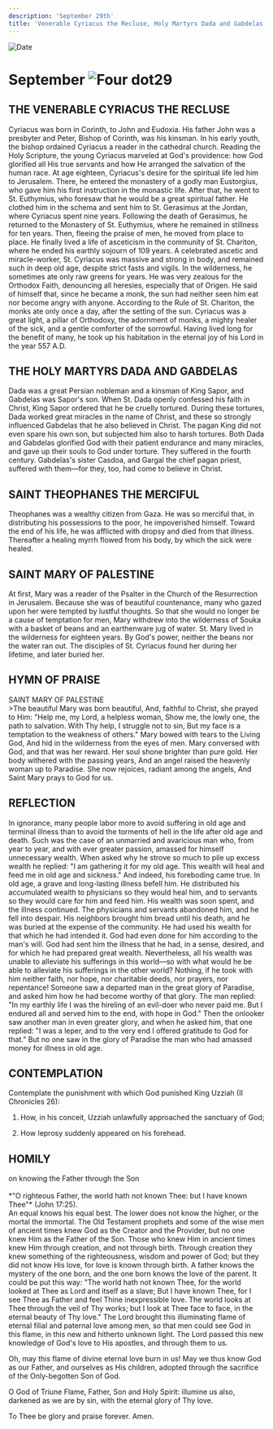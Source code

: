 ```yaml
---
description: 'September 29th'
title: 'Venerable Cyriacus the Recluse, Holy Martyrs Dada and Gabdelas, St. Theophanes the Merciful, St. Mary of Palestine'
---
```


<CustomPaginator />
<RunningHead />

<Image src="/title-imprint.png" height={68} width={50} alt="Date" className="title-imprint"/>

# <div id="date">September <Image className="four-dot" src="/four-dot.png" height={15} width={15} alt="Four dot" />29</div>

## THE VENERABLE CYRIACUS THE RECLUSE

Cyriacus was born in Corinth, to John and Eudoxia. His father John was a presbyter and Peter, Bishop of Corinth, was his kinsman. In his early youth, the bishop ordained Cyriacus a reader in the cathedral church. Reading the Holy Scripture, the young Cyriacus marveled at God's providence: how God glorified all His true servants and how He arranged the salvation of the human race. At age eighteen, Cyriacus's desire for the spiritual life led him to Jerusalem. There, he entered the monastery of a godly man Eustorgius, who gave him his first instruction in the monastic life. After that, he went to St. Euthymius, who foresaw that he would be a great spiritual father. He clothed him in the schema and sent him to St. Gerasimus at the Jordan, where Cyriacus spent nine years. Following the death of Gerasimus, he returned to the Monastery of St. Euthymius, where he remained in stillness for ten years. Then, fleeing the praise of men, he moved from place to place. He finally lived a life of asceticism in the community of St. Chariton, where he ended his earthly sojourn of 109 years. A celebrated ascetic and miracle-worker, St. Cyriacus was massive and strong in body, and remained such in deep old age, despite strict fasts and vigils. In the wilderness, he sometimes ate only raw greens for years. He was very zealous for the Orthodox Faith, denouncing all heresies, especially that of Origen. He said of himself that, since he became a monk, the sun had neither seen him eat nor become angry with anyone. According to the Rule of St. Chariton, the monks ate only once a day, after the setting of the sun. Cyriacus was a great light, a pillar of Orthodoxy, the adornment of monks, a mighty healer of the sick, and a gentle comforter of the sorrowful. Having lived long for the benefit of many, he took up his habitation in the eternal joy of his Lord in the year 557 A.D.

## THE HOLY MARTYRS DADA AND GABDELAS

Dada was a great Persian nobleman and a kinsman of King Sapor, and Gabdelas was Sapor's son. When St. Dada openly confessed his faith in Christ, King Sapor ordered that he be cruelly tortured. During these tortures, Dada worked great miracles in the name of Christ, and these so strongly influenced Gabdelas that he also believed in Christ. The pagan King did not even spare his own son, but subjected him also to harsh tortures. Both Dada and Gabdelas glorified God with their patient endurance and many miracles, and gave up their souls to God under torture. They suffered in the fourth century. Gabdelas's sister Casdoa, and Gargal the chief pagan priest, suffered with them—for they, too, had come to believe in Christ.

## SAINT THEOPHANES THE MERCIFUL

Theophanes was a wealthy citizen from Gaza. He was so merciful that, in distributing his possessions to the poor, he impoverished himself. Toward the end of his life, he was afflicted with dropsy and died from that illness. Thereafter a healing myrrh flowed from his body, by which the sick were healed. 

## SAINT MARY OF PALESTINE

At first, Mary was a reader of the Psalter in the Church of the Resurrection in Jerusalem. Because she was of beautiful countenance, many who gazed upon her were tempted by lustful thoughts. So that she would no longer be a cause of temptation for men, Mary withdrew into the wilderness of Souka with a basket of beans and an earthenware jug of water. St. Mary lived in the wilderness for eighteen years. By God's power, neither the beans nor the water ran out. The disciples of St. Cyriacus found her during her lifetime, and later buried her.


## HYMN OF PRAISE
<div style={{textAlign:'center', color:'crimson', fontWeight:'bold'}}>
SAINT MARY OF PALESTINE
</div>
>The beautiful Mary was born beautiful,  
And, faithful to Christ, she prayed to Him:  
"Help me, my Lord, a helpless woman,  
Show me, the lowly one, the path to salvation.  
With Thy help, I struggle not to sin,  
But my face is a temptation to the weakness of others."  
Mary bowed with tears to the Living God,  
And hid in the wilderness from the eyes of men.  
Mary conversed with God, and that was her reward.  
Her soul shone brighter than pure gold.  
Her body withered with the passing years,  
And an angel raised the heavenly woman up to Paradise.  
She now rejoices, radiant among the angels,  
And Saint Mary prays to God for us.  


## REFLECTION

In ignorance, many people labor more to avoid suffering in old age and terminal illness than to avoid the torments of hell in the life after old age and death. Such was the case of an unmarried and avaricious man who, from year to year, and with ever greater passion, amassed for himself unnecessary wealth. When asked why he strove so much to pile up excess wealth he replied: "I am gathering it for my old age. This wealth will heal and feed me in old age and sickness." And indeed, his foreboding came true. In old age, a grave and long-lasting illness befell him. He distributed his accumulated wealth to physicians so they would heal him, and to servants so they would care for him and feed him. His wealth was soon spent, and the illness continued. The physicians and servants abandoned him, and he fell into despair. His neighbors brought him bread until his death, and he was buried at the expense of the community. He had used his wealth for that which he had intended it. God had even done for him according to the man's will. God had sent him the illness that he had, in a sense, desired, and for which he had prepared great wealth. Nevertheless, all his wealth was unable to alleviate his sufferings in this world—so with what would he be able to alleviate his sufferings in the other world? Nothing, if he took with him neither faith, nor hope, nor charitable deeds, nor prayers, nor repentance! Someone saw a departed man in the great glory of Paradise, and asked him how he had become worthy of that glory. The man replied: "In my earthly life I was the hireling of an evil-doer who never paid me. But I endured all and served him to the end, with hope in God." Then the onlooker saw another man in even greater glory, and when he asked him, that one replied: "I was a leper, and to the very end I offered gratitude to God for that." But no one saw in the glory of Paradise the man who had amassed money for illness in old age.


## CONTEMPLATION

Contemplate the punishment with which God punished King Uzziah (II Chronicles 26):

1. How, in his conceit, Uzziah unlawfully approached the sanctuary of God;

2. How leprosy suddenly appeared on his forehead.


## HOMILY
<div style={{textAlign:'center', color:'crimson', fontWeight:'bold'}}>
on knowing the Father through the Son
</div>
<br />
<div style={{textAlign:'right'}}>
*"O righteous Father, the world hath not known Thee: but I have known Thee"* (John 17:25).
</div>
An equal knows his equal best. The lower does not know the higher, or the mortal the immortal. The Old Testament prophets and some of the wise men of ancient times knew God as the Creator and the Provider, but no one knew Him as the Father of the Son. Those who knew Him in ancient times knew Him through creation, and not through birth. Through creation they knew something of the righteousness, wisdom and power of God; but they did not know His love, for love is known through birth. A father knows the mystery of the one born, and the one born knows the love of the parent. It could be put this way: "The world hath not known Thee, for the world looked at Thee as Lord and itself as a slave; But I have known Thee, for I see Thee as Father and feel Thine inexpressible love. The world looks at Thee through the veil of Thy works; but I look at Thee face to face, in the eternal beauty of Thy love." The Lord brought this illuminating flame of eternal filial and paternal love among men, so that men could see God in this flame, in this new and hitherto unknown light. The Lord passed this new knowledge of God's love to His apostles, and through them to us.

Oh, may this flame of divine eternal love burn in us! May we thus know God as our Father, and ourselves as His children, adopted through the sacrifice of the Only-begotten Son of God.

O God of Triune Flame, Father, Son and Holy Spirit: illumine us also, darkened as we are by sin, with the eternal glory of Thy love.

To Thee be glory and praise forever. Amen.